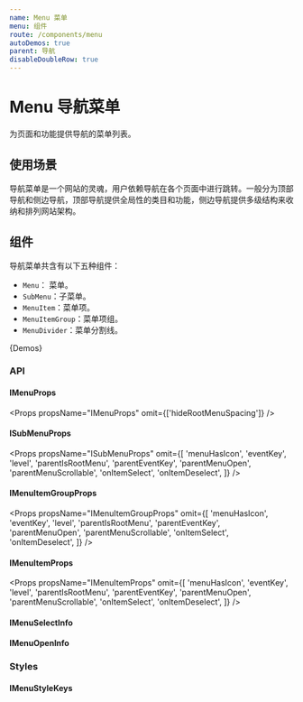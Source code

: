 ```yaml
---
name: Menu 菜单
menu: 组件
route: /components/menu
autoDemos: true
parent: 导航
disableDoubleRow: true
---
```



<DocMenuStyle />

# Menu 导航菜单

为页面和功能提供导航的菜单列表。

## 使用场景

导航菜单是一个网站的灵魂，用户依赖导航在各个页面中进行跳转。一般分为顶部导航和侧边导航，顶部导航提供全局性的类目和功能，侧边导航提供多级结构来收纳和排列网站架构。

## 组件

导航菜单共含有以下五种组件：

- `Menu`： 菜单。
- `SubMenu`：子菜单。
- `MenuItem`：菜单项。
- `MenuItemGroup`：菜单项组。
- `MenuDivider`：菜单分割线。

{Demos}

### API

#### IMenuProps

<Props propsName="IMenuProps" omit={['hideRootMenuSpacing']} />

#### ISubMenuProps

<Props
  propsName="ISubMenuProps"
  omit={[
    'menuHasIcon',
    'eventKey',
    'level',
    'parentIsRootMenu',
    'parentEventKey',
    'parentMenuOpen',
    'parentMenuScrollable',
    'onItemSelect',
    'onItemDeselect',
  ]}
/>

#### IMenuItemGroupProps

<Props
  propsName="IMenuItemGroupProps"
  omit={[
    'menuHasIcon',
    'eventKey',
    'level',
    'parentIsRootMenu',
    'parentEventKey',
    'parentMenuOpen',
    'parentMenuScrollable',
    'onItemSelect',
    'onItemDeselect',
  ]}
/>

#### IMenuItemProps

<Props
  propsName="IMenuItemProps"
  omit={[
    'menuHasIcon',
    'eventKey',
    'level',
    'parentIsRootMenu',
    'parentEventKey',
    'parentMenuOpen',
    'parentMenuScrollable',
    'onItemSelect',
    'onItemDeselect',
  ]}
/>

#### IMenuSelectInfo

<Props propsName="IMenuSelectInfo" />

#### IMenuOpenInfo

<Props propsName="IMenuOpenInfo" />

### Styles

#### IMenuStyleKeys

<Styles typeName="IMenuStyleKeys" componentName="menu" />
